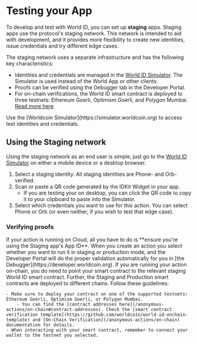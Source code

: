 # Testing your App

To develop and test with World ID, you can set up **staging** apps. Staging apps use the protocol's staging network. This network is intended to aid with development, and it provides more flexibility to create new identities, issue credentials and try different edge cases.

The staging network uses a separate infrastructure and has the following key characteristics:

-   Identities and credentials are managed in the [World ID Simulator](https://simulator.worldcoin.org). The Simulator is used instead of the World App or other clients.
-   Proofs can be verified using the Debugger tab in the Developer Portal.
-   For on-chain verifications, the World ID smart contract is deployed to three testnets: Ethereum Goerli, Optimism Goerli, and Polygon Mumbai. [Read more here](/reference/contracts).

<Note>
	Use the [Worldcoin Simulator](https://simulator.worldcoin.org) to access test identities and credentials.
</Note>

## Using the Staging network

Using the staging network as an end user is simple, just go to the [World ID Simulator](https://simulator.worldcoin.org) on either a mobile device or a desktop browser.

1. Select a staging identity. All staging identities are Phone- and Orb-verified.
2. Scan or paste a QR code generated by the IDKit Widget in your app.
	- If you are testing your on desktop, you can click the QR code to copy it to your clipboard to paste into the Simulator.
3. Select which credentials you want to use for this action. You can select Phone or Orb (or even neither, if you wish to test that edge case).

### Verifying proofs

<Tabs>
  <TabItem value="cloud" label="Cloud verification" default>
	If your action is running on Cloud, all you have to do is **ensure you're using the Staging app's App ID**. When you create an action you select whether you want to run it in staging or production mode, and the Developer Portal will do the proper validation automatically for you in [the Debugger](https://developer.worldcoin.org).
  </TabItem>
  <TabItem value="on-chain" label="On-chain verification">
    If you are running your action on-chain, you do need to point your smart contract to the relevant staging World ID smart contract. Further, the Staging and Production smart contracts are deployed to different chains. Follow these guidelines:

	- Make sure to deploy your contract on one of the supported testnets: Ethereum Goerli, Optimism Goerli, or Polygon Mumbai.
		- You can find the [contract addresses here](/anonymous-actions/on-chain#contract-addresses). Check the [smart contract verification template](https://github.com/worldcoin/world-id-onchain-template) and [On-Chain Verification](/anonymous-actions/on-chain) documentation for details.
	- When interacting with your smart contract, remember to connect your wallet to the testnet you selected.

  </TabItem>
</Tabs>
